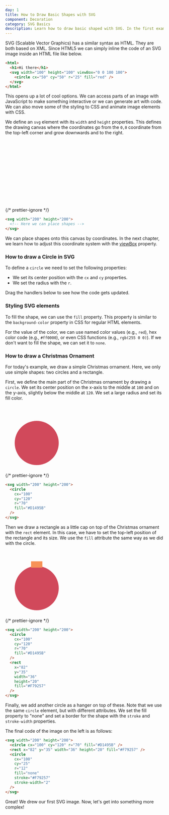 ```yaml
---
day: 1
title: How to Draw Basic Shapes with SVG
component: Decoration
category: SVG Basics
description: Learn how to draw basic shaped with SVG. In the first example we draw a Christmas Ornament with two circles and a rectangle element.
---
```



SVG (Scalable Vector Graphics) has a similar syntax as HTML. They are both based on XML. Since HTML5 we can simply inline the code of an SVG image inside an HTML file like below.

```html
<html>
  <h1>Hi there</h1>
  <svg width="100" height="100" viewBox="0 0 100 100">
    <circle cx="50" cy="50" r="25" fill="red" />
  </svg>
</html>
```

This opens up a lot of cool options. We can access parts of an image with JavaScript to make something interactive or we can generate art with code. We can also move some of the styling to CSS and animate image elements with CSS.

We define an `svg` element with its `width` and `height` properties. This defines the drawing canvas where the coordinates go from the `0,0` coordinate from the top-left corner and grow downwards and to the right.

<Example>

<SVG width="200" height="200">

</SVG>

{/* prettier-ignore */}
```html
<svg width="200" height="200">
  <!-- Here we can place shapes -->
</svg>
```

</Example>

We can place shapes onto this canvas by coordinates. In the next chapter, we learn how to adjust this coordinate system with the [viewBox](/svg/viewbox) property.

### How to draw a Circle in SVG

To define a `circle` we need to set the following properties:

- We set its center position with the `cx` and `cy` properties.
- We set the radius with the `r`.

Drag the handlers below to see how the code gets updated.

<Embed client:load />

### Styling SVG elements

To fill the shape, we can use the `fill` property. This property is similar to the `background-color` property in CSS for regular HTML elements.

For the value of the color, we can use named color values (e.g., `red`), hex color code (e.g., `#ff0000`), or even CSS functions (e.g., `rgb(255 0 0)`). If we don't want to fill the shape, we can set it to `none`.

### How to draw a Christmas Ornament

For today's example, we draw a simple Christmas ornament. Here, we only use simple shapes: two circles and a rectangle.

First, we define the main part of the Christmas ornament by drawing a `circle`. We set its center position on the x-axis to the middle at `100` and on the y-axis, slightly below the middle at `120`. We set a large radius and set its fill color.

<Example>

<SVG width="200" height="200">
  <Circle cx="100" cy="120" r="70" fill="#D1495B" data-element-id="circle-1" />
</SVG>

{/* prettier-ignore */}
```html
<svg width="200" height="200">
  <circle 
    cx="100"
    cy="120"
    r="70"
    fill="#D1495B" 
  />
</svg>
```

</Example>

Then we draw a rectangle as a little cap on top of the Christmas ornament with the `rect` element. In this case, we have to set the top-left position of the rectangle and its size. We use the `fill` attribute the same way as we did with the circle.

<Example>

<SVG width="200" height="200">
  <Circle cx="100" cy="120" r="70" fill="#D1495B" data-element-id="circle-1" />
  <Rect
    x="82"
    y="35"
    width="36"
    height="20"
    fill="#F79257"
    data-element-id="rect-1"
  />
</SVG>

{/* prettier-ignore */}
```html ins={8-14}
<svg width="200" height="200">
  <circle 
    cx="100"
    cy="120"
    r="70"
    fill="#D1495B" 
  />
  <rect 
    x="82" 
    y="35"
    width="36"
    height="20"
    fill="#F79257" 
  />
</svg>
```

</Example>

Finally, we add another circle as a hanger on top of these. Note that we use the same `circle` element, but with different attributes. We set the fill property to "none" and set a border for the shape with the `stroke` and `stroke-width` properties.

The final code of the image on the left is as follows:

<Final>

```html ins={4-11}
<svg width="200" height="200">
  <circle cx="100" cy="120" r="70" fill="#D1495B" />
  <rect x="82" y="35" width="36" height="20" fill="#F79257" />
  <circle
    cx="100"
    cy="25"
    r="12"
    fill="none"
    stroke="#F79257"
    stroke-width="2"
  />
</svg>
```

</Final>

Great! We drew our first SVG image. Now, let's get into something more complex!
